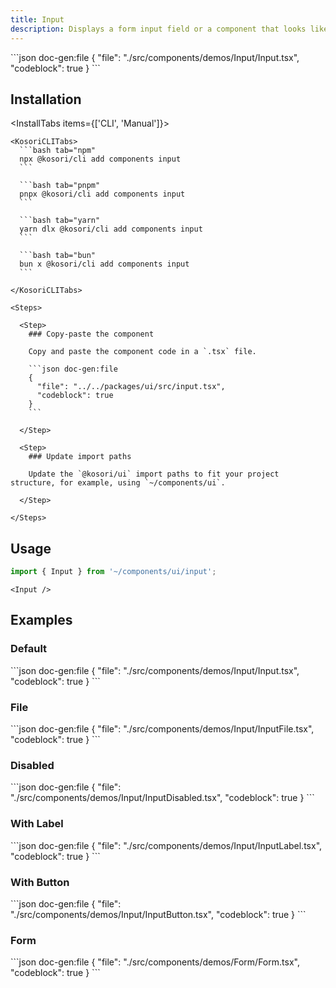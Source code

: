 ```yaml
---
title: Input
description: Displays a form input field or a component that looks like an input field.
---
```


<ComponentPreview name='input'>
```json doc-gen:file
{
  "file": "./src/components/demos/Input/Input.tsx",
  "codeblock": true
}
```
</ComponentPreview>

## Installation

<InstallTabs items={['CLI', 'Manual']}>

  <Tab value='CLI'>
  
    <KosoriCLITabs>
      ```bash tab="npm"
      npx @kosori/cli add components input
      ```

      ```bash tab="pnpm"
      pnpx @kosori/cli add components input
      ```

      ```bash tab="yarn"
      yarn dlx @kosori/cli add components input
      ```

      ```bash tab="bun"
      bun x @kosori/cli add components input
      ```

    </KosoriCLITabs>

  </Tab>

  <Tab value='Manual'>

    <Steps>

      <Step>
        ### Copy-paste the component

        Copy and paste the component code in a `.tsx` file.

        ```json doc-gen:file
        {
          "file": "../../packages/ui/src/input.tsx",
          "codeblock": true
        }
        ```

      </Step>

      <Step>
        ### Update import paths

        Update the `@kosori/ui` import paths to fit your project structure, for example, using `~/components/ui`.

      </Step>

    </Steps>

  </Tab>

</InstallTabs>

## Usage

```ts
import { Input } from '~/components/ui/input';
```

```tsx
<Input />
```

## Examples

### Default

<ComponentPreview name='input'>
```json doc-gen:file
{
  "file": "./src/components/demos/Input/Input.tsx",
  "codeblock": true
}
```
</ComponentPreview>

### File

<ComponentPreview name='input-file'>
```json doc-gen:file
{
  "file": "./src/components/demos/Input/InputFile.tsx",
  "codeblock": true
}
```
</ComponentPreview>

### Disabled

<ComponentPreview name='input-disabled'>
```json doc-gen:file
{
  "file": "./src/components/demos/Input/InputDisabled.tsx",
  "codeblock": true
}
```
</ComponentPreview>

### With Label

<ComponentPreview name='input-label'>
```json doc-gen:file
{
  "file": "./src/components/demos/Input/InputLabel.tsx",
  "codeblock": true
}
```
</ComponentPreview>

### With Button

<ComponentPreview name='input-button'>
```json doc-gen:file
{
  "file": "./src/components/demos/Input/InputButton.tsx",
  "codeblock": true
}
```
</ComponentPreview>

### Form

<ComponentPreview name='form'>
```json doc-gen:file
{
  "file": "./src/components/demos/Form/Form.tsx",
  "codeblock": true
}
```
</ComponentPreview>
